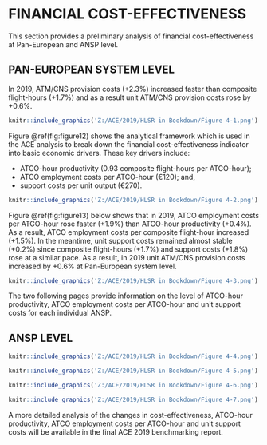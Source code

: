 # FINANCIAL COST-EFFECTIVENESS {#financial}

This section provides a preliminary analysis of financial cost-effectiveness at Pan-European and ANSP level.

## PAN-EUROPEAN SYSTEM LEVEL

In 2019, ATM/CNS provision costs (+2.3%) increased faster than composite flight-hours (+1.7%) and as a result unit ATM/CNS provision costs rose by +0.6%.

```r
knitr::include_graphics('Z:/ACE/2019/HLSR in Bookdown/Figure 4-1.png')
```

Figure \@ref(fig:figure12) shows the analytical framework which is used in the ACE analysis to break down the financial cost-effectiveness indicator into basic economic drivers. These key drivers include:

* ATCO-hour productivity (0.93 composite flight-hours per ATCO-hour);
* ATCO employment costs per ATCO-hour (€120); and,
* support costs per unit output (€270).

```r
knitr::include_graphics('Z:/ACE/2019/HLSR in Bookdown/Figure 4-2.png')
```

Figure \@ref(fig:figure13) below shows that in 2019, ATCO employment costs per ATCO-hour rose faster (+1.9%) than ATCO-hour productivity (+0.4%). As a result, ATCO employment costs per composite flight-hour increased (+1.5%). In the meantime, unit support costs remained almost stable (+0.2%) since composite flight-hours (+1.7%) and support costs (+1.8%) rose at a similar pace. As a result, in 2019 unit ATM/CNS provision costs increased by +0.6% at Pan-European system level.

```r
knitr::include_graphics('Z:/ACE/2019/HLSR in Bookdown/Figure 4-3.png')
```
The two following pages provide information on the level of ATCO-hour productivity, ATCO employment costs per ATCO-hour and unit support costs for each individual ANSP.

## ANSP LEVEL

```r
knitr::include_graphics('Z:/ACE/2019/HLSR in Bookdown/Figure 4-4.png')
```

```r
knitr::include_graphics('Z:/ACE/2019/HLSR in Bookdown/Figure 4-5.png')
```

```r
knitr::include_graphics('Z:/ACE/2019/HLSR in Bookdown/Figure 4-6.png')
```

```r
knitr::include_graphics('Z:/ACE/2019/HLSR in Bookdown/Figure 4-7.png')
```

A more detailed analysis of the changes in cost-effectiveness, ATCO-hour productivity, ATCO employment costs per ATCO-hour and unit support costs will be available in the final ACE 2019 benchmarking report.